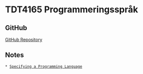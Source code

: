 = TDT4165 Programmeringsspråk =

== GitHub ==
[[https://github.com/Lunarage/TDT4165|GitHub Repository]]


== Notes ==
 * [[Specifying a Programming Language]]

